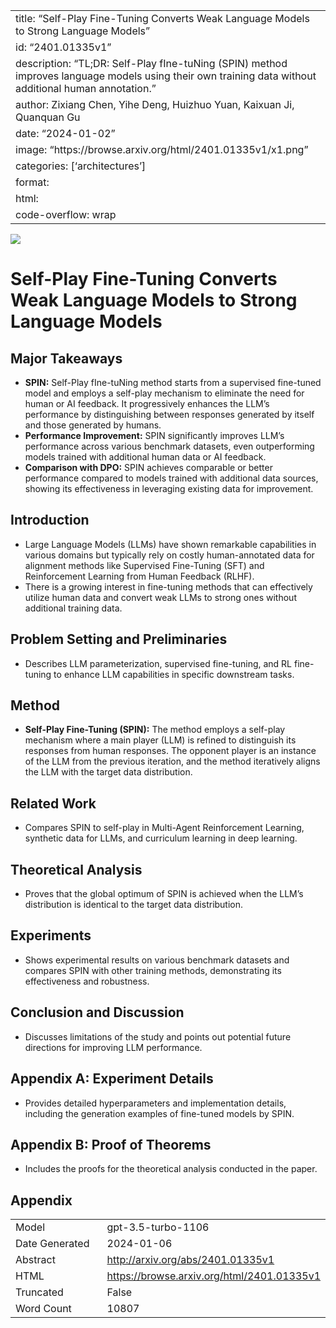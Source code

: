 
---
title: "Self-Play Fine-Tuning Converts Weak Language Models to Strong Language Models"
id: "2401.01335v1"
description: "TL;DR: Self-Play fIne-tuNing (SPIN) method improves language models using their own training data without additional human annotation."
author: Zixiang Chen, Yihe Deng, Huizhuo Yuan, Kaixuan Ji, Quanquan Gu
date: "2024-01-02"
image: "https://browse.arxiv.org/html/2401.01335v1/x1.png"
categories: ['architectures']
format:
  html:
    code-overflow: wrap
---

![](https://browse.arxiv.org/html/2401.01335v1/x1.png)

# Self-Play Fine-Tuning Converts Weak Language Models to Strong Language Models

## Major Takeaways
- **SPIN:** Self-Play fIne-tuNing method starts from a supervised fine-tuned model and employs a self-play mechanism to eliminate the need for human or AI feedback. It progressively enhances the LLM's performance by distinguishing between responses generated by itself and those generated by humans.
- **Performance Improvement:** SPIN significantly improves LLM's performance across various benchmark datasets, even outperforming models trained with additional human data or AI feedback.
- **Comparison with DPO:** SPIN achieves comparable or better performance compared to models trained with additional data sources, showing its effectiveness in leveraging existing data for improvement.

## Introduction
- Large Language Models (LLMs) have shown remarkable capabilities in various domains but typically rely on costly human-annotated data for alignment methods like Supervised Fine-Tuning (SFT) and Reinforcement Learning from Human Feedback (RLHF).
- There is a growing interest in fine-tuning methods that can effectively utilize human data and convert weak LLMs to strong ones without additional training data.

## Problem Setting and Preliminaries
- Describes LLM parameterization, supervised fine-tuning, and RL fine-tuning to enhance LLM capabilities in specific downstream tasks.

## Method
- **Self-Play Fine-Tuning (SPIN):** The method employs a self-play mechanism where a main player (LLM) is refined to distinguish its responses from human responses. The opponent player is an instance of the LLM from the previous iteration, and the method iteratively aligns the LLM with the target data distribution.

## Related Work
- Compares SPIN to self-play in Multi-Agent Reinforcement Learning, synthetic data for LLMs, and curriculum learning in deep learning.

## Theoretical Analysis
- Proves that the global optimum of SPIN is achieved when the LLM's distribution is identical to the target data distribution.

## Experiments
- Shows experimental results on various benchmark datasets and compares SPIN with other training methods, demonstrating its effectiveness and robustness.

## Conclusion and Discussion
- Discusses limitations of the study and points out potential future directions for improving LLM performance.

## Appendix A: Experiment Details
- Provides detailed hyperparameters and implementation details, including the generation examples of fine-tuned models by SPIN.

## Appendix B: Proof of Theorems
- Includes the proofs for the theoretical analysis conducted in the paper.

## Appendix

|          |          |
|----------|----------|
| Model     | gpt-3.5-turbo-1106       |
| Date Generated     | 2024-01-06       |
| Abstract | [http://arxiv.org/abs/2401.01335v1](http://arxiv.org/abs/2401.01335v1)        |
| HTML     | [https://browse.arxiv.org/html/2401.01335v1](https://browse.arxiv.org/html/2401.01335v1)       |
| Truncated       | False       |
| Word Count       | 10807       |